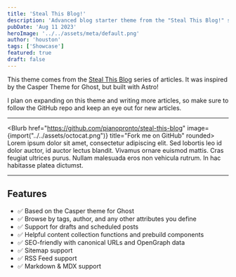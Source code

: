 ```yaml
---
title: 'Steal This Blog!'
description: 'Advanced blog starter theme from the "Steal This Blog!" series of articles.'
pubDate: 'Aug 11 2023'
heroImage: '../../assets/meta/default.png'
author: 'houston'
tags: ['Showcase']
featured: true
draft: false
---
```


This theme comes from the [Steal This Blog](https://blog.pianopronto.com/steal-this-blog-part-1) series of articles. It was inspired by the Casper Theme for Ghost, but built with Astro!

I plan on expanding on this theme and writing more articles, so make sure to follow the GitHub repo and keep an eye out for new articles.

---

<Blurb href="https://github.com/pianopronto/steal-this-blog" image={import("../../assets/octocat.png")} title="Fork me on GitHub" rounded>
Lorem ipsum dolor sit amet, consectetur adipiscing elit. Sed lobortis leo id dolor auctor, id auctor lectus blandit. Vivamus ornare euismod mattis. Cras feugiat ultrices purus. Nullam malesuada eros non vehicula rutrum. In hac habitasse platea dictumst.
</Blurb>

---

## Features

- ✅ Based on the Casper theme for Ghost
- ✅ Browse by tags, author, and any other attributes you define
- ✅ Support for drafts and scheduled posts
- ✅ Helpful content collection functions and prebuild components
- ✅ SEO-friendly with canonical URLs and OpenGraph data
- ✅ Sitemap support
- ✅ RSS Feed support
- ✅ Markdown & MDX support
